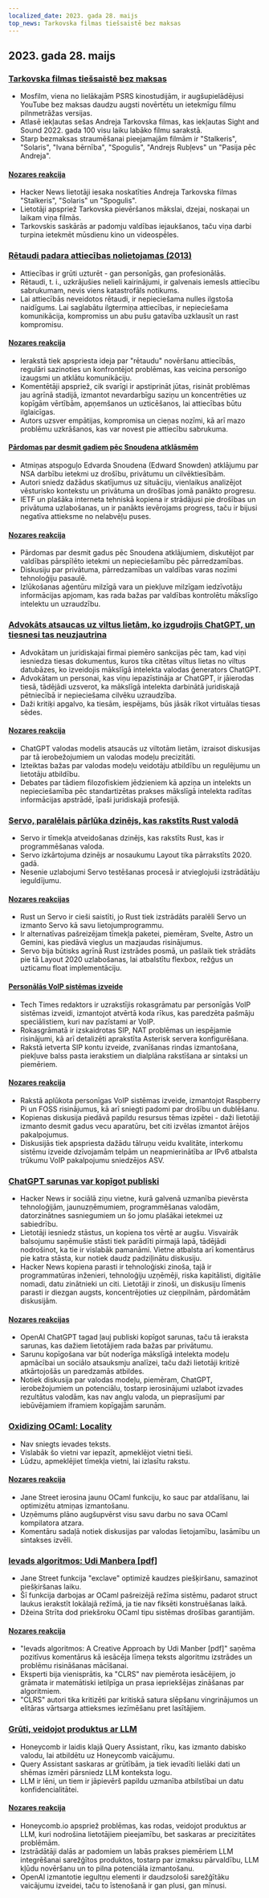 ```yaml
---
localized_date: 2023. gada 28. maijs
top_news: Tarkovska filmas tiešsaistē bez maksas
---
```


## 2023. gada 28. maijs

### [Tarkovska filmas tiešsaistē bez maksas](https://kottke.org/23/05/watch-tarkovskys-best-films-online-for-free)

- Mosfilm, viena no lielākajām PSRS kinostudijām, ir augšupielādējusi YouTube bez maksas daudzu augsti novērtētu un ietekmīgu filmu pilnmetrāžas versijas.
- Atlasē iekļautas sešas Andreja Tarkovska filmas, kas iekļautas Sight and Sound 2022. gada 100 visu laiku labāko filmu sarakstā.
- Starp bezmaksas straumēšanai pieejamajām filmām ir "Stalkeris", "Solaris", "Ivana bērnība", "Spogulis", "Andrejs Rubļevs" un "Pasija pēc Andreja".

#### [Nozares reakcija](http://news.ycombinator.com/item?id=36096652)

- Hacker News lietotāji iesaka noskatīties Andreja Tarkovska filmas "Stalkeris", "Solaris" un "Spogulis".
- Lietotāji apspriež Tarkovska pievēršanos mākslai, dzejai, noskaņai un laikam viņa filmās.
- Tarkovskis saskārās ar padomju valdības iejaukšanos, taču viņa darbi turpina ietekmēt mūsdienu kino un videospēles.

### [Rētaudi padara attiecības nolietojamas (2013)](https://gist.github.com/gtallen1187/27a585fcf36d6e657db2)

- Attiecības ir grūti uzturēt - gan personīgās, gan profesionālās.
- Rētaudi, t. i., uzkrājušies nelieli kairinājumi, ir galvenais iemesls attiecību sabrukumam, nevis viens katastrofāls notikums.
- Lai attiecībās neveidotos rētaudi, ir nepieciešama nulles ilgstoša naidīgums. Lai saglabātu ilgtermiņa attiecības, ir nepieciešama komunikācija, kompromiss un abu pušu gatavība uzklausīt un rast kompromisu.

#### [Nozares reakcija](http://news.ycombinator.com/item?id=36093954)

- Ierakstā tiek apspriesta ideja par "rētaudu" novēršanu attiecībās, regulāri sazinoties un konfrontējot problēmas, kas veicina personīgo izaugsmi un atklātu komunikāciju.
- Komentētāji apspriež, cik svarīgi ir apstiprināt jūtas, risināt problēmas jau agrīnā stadijā, izmantot nevardarbīgu saziņu un koncentrēties uz kopīgām vērtībām, apņemšanos un uzticēšanos, lai attiecības būtu ilglaicīgas.
- Autors uzsver empātijas, kompromisa un cieņas nozīmi, kā arī mazo problēmu uzkrāšanos, kas var novest pie attiecību sabrukuma.

#### [Pārdomas par desmit gadiem pēc Snoudena atklāsmēm](https://www.ietf.org/archive/id/draft-farrell-tenyearsafter-00.html)

- Atmiņas atspoguļo Edvarda Snoudena (Edward Snowden) atklājumu par NSA darbību ietekmi uz drošību, privātumu un cilvēktiesībām.
- Autori sniedz dažādus skatījumus uz situāciju, vienlaikus analizējot vēsturisko kontekstu un privātuma un drošības jomā panākto progresu.
- IETF un plašāka interneta tehniskā kopiena ir strādājusi pie drošības un privātuma uzlabošanas, un ir panākts ievērojams progress, taču ir bijusi negatīva attieksme no nelabvēļu puses.

#### [Nozares reakcija](http://news.ycombinator.com/item?id=36097082)

- Pārdomas par desmit gadus pēc Snoudena atklājumiem, diskutējot par valdības pārspīlēto ietekmi un nepieciešamību pēc pārredzamības.
- Diskusiju par privātuma, pārredzamības un valdības varas nozīmi tehnoloģiju pasaulē.
- Izlūkošanas aģentūru milzīgā vara un piekļuve milzīgam iedzīvotāju informācijas apjomam, kas rada bažas par valdības kontrolētu mākslīgo intelektu un uzraudzību.

### [Advokāts atsaucas uz viltus lietām, ko izgudrojis ChatGPT, un tiesnesi tas neuzjautrina](https://simonwillison.net/2023/May/27/lawyer-chatgpt/)

- Advokātam un juridiskajai firmai piemēro sankcijas pēc tam, kad viņi iesniedza tiesas dokumentus, kuros tika citētas viltus lietas no viltus datubāzes, ko izveidojis mākslīgā intelekta valodas ģenerators ChatGPT.
- Advokātam un personai, kas viņu iepazīstināja ar ChatGPT, ir jāierodas tiesā, tādējādi uzsverot, ka mākslīgā intelekta darbinātā juridiskajā pētniecībā ir nepieciešama cilvēku uzraudzība.
- Daži kritiķi apgalvo, ka tiesām, iespējams, būs jāsāk rīkot virtuālas tiesas sēdes.

#### [Nozares reakcija](http://news.ycombinator.com/item?id=36097900)

- ChatGPT valodas modelis atsaucās uz viltotām lietām, izraisot diskusijas par tā ierobežojumiem un valodas modeļu precizitāti.
- Izteiktas bažas par valodas modeļu veidotāju atbildību un regulējumu un lietotāju atbildību.
- Debates par tādiem filozofiskiem jēdzieniem kā apziņa un intelekts un nepieciešamība pēc standartizētas prakses mākslīgā intelekta radītas informācijas apstrādē, īpaši juridiskajā profesijā.

### [Servo, paralēlais pārlūka dzinējs, kas rakstīts Rust valodā](https://servo.org/)

- Servo ir tīmekļa atveidošanas dzinējs, kas rakstīts Rust, kas ir programmēšanas valoda.
- Servo izkārtojuma dzinējs ar nosaukumu Layout tika pārrakstīts 2020. gadā.
- Nesenie uzlabojumi Servo testēšanas procesā ir atvieglojuši izstrādātāju ieguldījumu.

#### [Nozares reakcijas](http://news.ycombinator.com/item?id=36092852)

- Rust un Servo ir cieši saistīti, jo Rust tiek izstrādāts paralēli Servo un izmanto Servo kā savu lietojumprogrammu.
- Ir alternatīvas pašreizējam tīmekļa paketei, piemēram, Svelte, Astro un Gemini, kas piedāvā vieglus un mazjaudas risinājumus.
- Servo bija būtisks agrīnā Rust izstrādes posmā, un pašlaik tiek strādāts pie tā Layout 2020 uzlabošanas, lai atbalstītu flexbox, režģus un uzticamu float implementāciju.

#### [Personālās VoIP sistēmas izveide](https://www.sacredheartsc.com/blog/building-a-personal-voip-system/)

- Tech Times redaktors ir uzrakstījis rokasgrāmatu par personīgās VoIP sistēmas izveidi, izmantojot atvērtā koda rīkus, kas paredzēta pašmāju speciālistiem, kuri nav pazīstami ar VoIP.
- Rokasgrāmatā ir izskaidrotas SIP, NAT problēmas un iespējamie risinājumi, kā arī detalizēti aprakstīta Asterisk servera konfigurēšana.
- Rakstā ietverta SIP kontu izveide, zvanīšanas rindas izmantošana, piekļuve balss pasta ierakstiem un dialplāna rakstīšana ar sintaksi un piemēriem.

#### [Nozares reakcija](http://news.ycombinator.com/item?id=36092718)

- Rakstā aplūkota personīgas VoIP sistēmas izveide, izmantojot Raspberry Pi un FOSS risinājumus, kā arī sniegti padomi par drošību un dublēšanu.
- Kopienas diskusija piedāvā papildu resursus tēmas izpētei - daži lietotāji izmanto desmit gadus vecu aparatūru, bet citi izvēlas izmantot ārējos pakalpojumus.
- Diskusijās tiek apspriesta dažādu tālruņu veidu kvalitāte, interkomu sistēmu izveide dzīvojamām telpām un neapmierinātība ar IPv6 atbalsta trūkumu VoIP pakalpojumu sniedzējos ASV.

### [ChatGPT sarunas var kopīgot publiski](https://chat.openai.com/share/66169853-d00a-4b05-abce-8f82c6d8c868)

- Hacker News ir sociālā ziņu vietne, kurā galvenā uzmanība pievērsta tehnoloģijām, jaunuzņēmumiem, programmēšanas valodām, datorzinātnes sasniegumiem un šo jomu plašākai ietekmei uz sabiedrību.
- Lietotāji iesniedz stāstus, un kopiena tos vērtē ar augšu. Visvairāk balsojumu saņēmušie stāsti tiek parādīti pirmajā lapā, tādējādi nodrošinot, ka tie ir vislabāk pamanāmi. Vietne atbalsta arī komentārus pie katra stāsta, kur notiek daudz padziļinātu diskusiju.
- Hacker News kopiena parasti ir tehnoloģiski zinoša, tajā ir programmatūras inženieri, tehnoloģiju uzņēmēji, riska kapitālisti, digitālie nomadi, datu zinātnieki un citi. Lietotāji ir zinoši, un diskusiju līmenis parasti ir diezgan augsts, koncentrējoties uz cieņpilnām, pārdomātām diskusijām.

#### [Nozares reakcijas](http://news.ycombinator.com/item?id=36091388)

- OpenAI ChatGPT tagad ļauj publiski kopīgot sarunas, taču tā ieraksta sarunas, kas dažiem lietotājiem rada bažas par privātumu.
- Sarunu kopīgošana var būt noderīga mākslīgā intelekta modeļu apmācībai un sociālo atsauksmju analīzei, taču daži lietotāji kritizē atkārtojošās un paredzamās atbildes.
- Notiek diskusija par valodas modeļu, piemēram, ChatGPT, ierobežojumiem un potenciālu, tostarp ierosinājumi uzlabot izvades rezultātus valodām, kas nav angļu valoda, un pieprasījumi par iebūvējamiem iframiem kopīgajām sarunām.

### [Oxidizing OCaml: Locality](https://blog.janestreet.com/oxidizing-ocaml-locality/)

- Nav sniegts ievades teksts.
- Vislabāk šo vietni var iepazīt, apmeklējot vietni tieši.
- Lūdzu, apmeklējiet tīmekļa vietni, lai izlasītu rakstu.

#### [Nozares reakcija](http://news.ycombinator.com/item?id=36094799)

- Jane Street ierosina jaunu OCaml funkciju, ko sauc par atdalīšanu, lai optimizētu atmiņas izmantošanu.
- Uzņēmums plāno augšupvērst visu savu darbu no sava OCaml kompilatora atzara.
- Komentāru sadaļā notiek diskusijas par valodas lietojamību, lasāmību un sintakses izvēli.

### [Ievads algoritmos: Udi Manbera [pdf]](https://doc.lagout.org/science/0_Computer%20Science/2_Algorithms/Introduction%20to%20Algorithms_%20A%20Creative%20Approach%20%5BManber%201989-01-11%5D.pdf)

- Jane Street funkcija "exclave" optimizē kaudzes piešķiršanu, samazinot piešķiršanas laiku.
- Šī funkcija darbojas ar OCaml pašreizējā režīma sistēmu, padarot struct laukus ierakstīt lokālajā režīmā, ja tie nav fiksēti konstruēšanas laikā.
- Džeina Strīta dod priekšroku OCaml tipu sistēmas drošības garantijām.

#### [Nozares reakcija](http://news.ycombinator.com/item?id=36096305)

- "Ievads algoritmos: A Creative Approach by Udi Manber [pdf]" saņēma pozitīvus komentārus kā iesācēja līmeņa teksts algoritmu izstrādes un problēmu risināšanas mācīšanai.
- Eksperti bija vienisprātis, ka "CLRS" nav piemērota iesācējiem, jo grāmata ir matemātiski ietilpīga un prasa iepriekšējas zināšanas par algoritmiem.
- "CLRS" autori tika kritizēti par kritiskā satura slēpšanu vingrinājumos un elitāras vārtsarga attieksmes iezīmēšanu pret lasītājiem.

### [Grūti, veidojot produktus ar LLM](https://www.honeycomb.io/blog/hard-stuff-nobody-talks-about-llm)

- Honeycomb ir laidis klajā Query Assistant, rīku, kas izmanto dabisko valodu, lai atbildētu uz Honeycomb vaicājumu.
- Query Assistant saskaras ar grūtībām, ja tiek ievadīti lielāki dati un shēmas izmēri pārsniedz LLM konteksta logu.
- LLM ir lēni, un tiem ir jāpievērš papildu uzmanība atbilstībai un datu konfidencialitātei.

#### [Nozares reakcija](http://news.ycombinator.com/item?id=36096811)

- Honeycomb.io apspriež problēmas, kas rodas, veidojot produktus ar LLM, kuri nodrošina lietotājiem pieejamību, bet saskaras ar precizitātes problēmām.
- Izstrādātāji dalās ar padomiem un labās prakses piemēriem LLM integrēšanai sarežģītos produktos, tostarp par izmaksu pārvaldību, LLM kļūdu novēršanu un to pilna potenciāla izmantošanu.
- OpenAI izmantotie iegultņu elementi ir daudzsološi sarežģītāku vaicājumu izveidei, taču to īstenošanā ir gan plusi, gan mīnusi.


